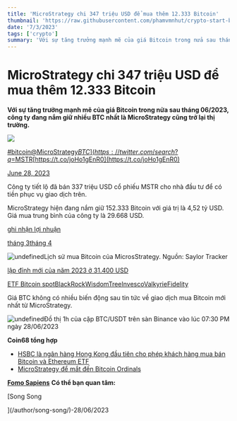 ```yaml
---
title: 'MicroStrategy chi 347 triệu USD để mua thêm 12.333 Bitcoin'
thumbnail: 'https://raw.githubusercontent.com/phamvmnhut/crypto-start-blog-data/main/images/20230628122950_original_15.webp'
date: '7/3/2023'
tags: ['crypto']
summary: 'Với sự tăng trưởng mạnh mẽ của giá Bitcoin trong nửa sau tháng 06/2023, công ty đang nắm giữ nhiều BTC nhất là MicroStrategy cũng trở lại thị trường.'
---
```




# MicroStrategy chi 347 triệu USD để mua thêm 12.333 Bitcoin

**Với sự tăng trưởng mạnh mẽ của giá Bitcoin trong nửa sau tháng 06/2023, công ty đang nắm giữ nhiều BTC nhất là MicroStrategy cũng trở lại thị trường.** 

![](https://raw.githubusercontent.com/phamvmnhut/crypto-start-blog-data/main/images/20230628123000-01ffe6fc-e64a-4034-850b-7e053fd674fe-187.jpg)



[#bitcoin](https://twitter.com/hashtag/bitcoin?src=hash&ref_src=twsrc%5Etfw)[@MicroStrategy](https://twitter.com/MicroStrategy?ref_src=twsrc%5Etfw)[$BTC](https://twitter.com/search?q=%24BTC&src=ctag&ref_src=twsrc%5Etfw)[$MSTR](https://twitter.com/search?q=%24MSTR&src=ctag&ref_src=twsrc%5Etfw)[https://t.co/joHo1gEnR0](https://t.co/joHo1gEnR0)

[June 28, 2023](https://twitter.com/saylor/status/1674025857063571456?ref_src=twsrc%5Etfw)

Công ty tiết lộ đã bán 337 triệu USD cổ phiếu MSTR cho nhà đầu tư để có tiền phục vụ giao dịch trên.

MicroStrategy hiện đang nắm giữ 152.333 Bitcoin với giá trị là 4,52 tỷ USD. Giá mua trung bình của công ty là 29.668 USD.

[ghi nhận lợi nhuận](https://coin68.com/bitcoin-pha-can-30000-usd-danh-muc-dau-tu-cua-microstrategy-ve-bo)

[tháng 3](https://coin68.com/microstrategy-mua-150-trieu-usd-bitcoin)[tháng 4](https://coin68.com/microstrategy-mua-293-trieu-usd-bitcoin-dang-nam-giu-tron-140000-btc)

![undefined](https://raw.githubusercontent.com/phamvmnhut/crypto-start-blog-data/main/images/20230629023020-bdafcdf2-559a-4751-8a0d-c61fd816fa03-149.jpg)Lịch sử mua Bitcoin của MicrosStrategy. Nguồn: Saylor Tracker

[lập đỉnh mới của năm 2023 ở 31.400 USD](https://coin68.com/bitcoin-vuon-len-muc-31400-usd-lap-dinh-moi-cua-nam-2023/)

[ETF Bitcoin spot](https://coin68.com/bitcoin-etf-la-gi-tai-sao-bitcoin-etf-lai-quan-trong-voi-thi-truong-den-nhu-vay/)[BlackRock](https://coin68.com/blackrock-nop-don-dang-ky-etf-bitcoin-len-sec/)[WisdomTree](https://coin68.com/wisdomtree-tiep-buoc-dang-ky-bitcoin-etf/)[Invesco](https://coin68.com/invesco-dang-ky-bitcoin-etf/)[Valkyrie](https://coin68.com/valkyrie-tai-dang-ky-bitcoin-etf/)[Fidelity](https://coin68.com/fidelity-chuan-bi-nop-don-lap-etf-bitcoin/)

Giá BTC không có nhiều biến động sau tin tức về giao dịch mua Bitcoin mới nhất từ MicroStrategy.

![undefined](https://raw.githubusercontent.com/phamvmnhut/crypto-start-blog-data/main/images/20230628123001-b4c2351f-f541-4cf1-bf03-5d4d5cc90c1d-165.jpg)Đồ thị 1h của cặp BTC/USDT trên sàn Binance vào lúc 07:30 PM ngày 28/06/2023

**Coin68 tổng hợp** 

 

 - [HSBC là ngân hàng Hong Kong đầu tiên cho phép khách hàng mua bán Bitcoin và Ethereum ETF](https://coin68.com/hsbc-hong-kong-khach-hang-mua-ban-bitcoin-ethereum-etf/) 
 - [MicroStrategy để mắt đến Bitcoin Ordinals](https://coin68.com/microstrategy-de-mat-den-bitcoin-ordinals/)


**[Fomo Sapiens](https://t.me/group_fomosapiens)** **Có thể bạn quan tâm:** 



[Song Song

](/author/song-song/)-28/06/2023

